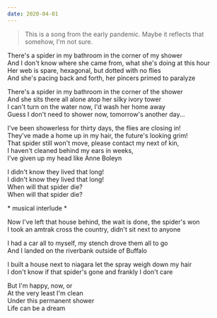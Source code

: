 ```yaml
---
date: 2020-04-01
---
```


> This is a song from the early pandemic. Maybe it reflects that somehow, I'm not sure.

There's a spider in my bathroom in the corner of my shower\
And I don't know where she came from, what she's doing at this hour\
Her web is spare, hexagonal, but dotted with no flies\
And she's pacing back and forth, her pincers primed to paralyze

There's a spider in my bathroom in the corner of the shower\
And she sits there all alone atop her silky ivory tower\
I can't turn on the water now, I'd wash her home away\
Guess I don't need to shower now, tomorrow's another day...

I've been showerless for thirty days, the flies are closing in!\
They've made a home up in my hair, the future's looking grim!\
That spider still won't move, please contact my next of kin,\
I haven't cleaned behind my ears in weeks,\
I've given up my head like Anne Boleyn

I didn't know they lived that long!\
I didn't know they lived that long!\
When will that spider die?\
When will that spider die?

\* musical interlude \*

Now I've left that house behind, the wait is done, the spider's won\
I took an amtrak cross the country, didn't sit next to anyone

I had a car all to myself, my stench drove them all to go\
And I landed on the riverbank outside of Buffalo

I built a house next to niagara let the spray weigh down my hair\
I don't know if that spider's gone and frankly I don't care

But I'm happy, now, or\
At the very least I'm clean\
Under this permanent shower\
Life can be a dream